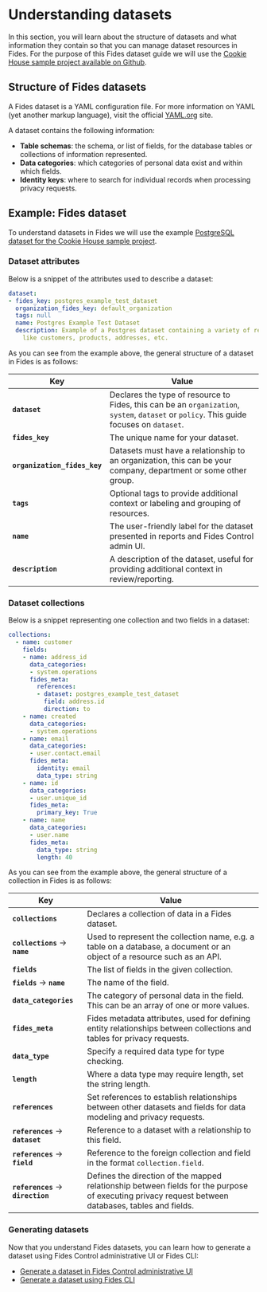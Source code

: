 
# Understanding datasets
In this section, you will learn about the structure of datasets and what information they contain so that you can manage dataset resources in Fides. For the purpose of this Fides dataset guide we will use the [Cookie House sample project available on Github](https://github.com/ethyca/cookiehouse-sample-project).

## Structure of Fides datasets
A Fides dataset is a YAML configuration file. For more information on YAML (yet another markup language), visit the official [YAML.org](https://yaml.org) site.

A dataset contains the following information:
- **Table schemas**: the schema, or list of fields, for the database tables or collections of information represented.
- **Data categories**: which categories of personal data exist and within which fields.
- **Identity keys**: where to search for individual records when processing privacy requests.


## Example: Fides dataset

To understand datasets in Fides we will use the example [PostgreSQL dataset for the Cookie House sample project](https://github.com/ethyca/cookiehouse-sample-project/blob/add-sample-resources/.fides/datasets/postgres_dataset.yml).

### Dataset attributes
Below is a snippet of the attributes used to describe a dataset:

```yaml filename="postgres_dataset.yml"
dataset:
- fides_key: postgres_example_test_dataset
  organization_fides_key: default_organization
  tags: null
  name: Postgres Example Test Dataset
  description: Example of a Postgres dataset containing a variety of related tables
    like customers, products, addresses, etc.
```

As you can see from the example above, the general structure of a dataset in Fides is as follows:

| Key | Value |
|-----|-------|
| **`dataset`** | Declares the type of resource to Fides, this can be an `organization`, `system`, `dataset` or `policy`. This guide focuses on `dataset`. |
| **`fides_key`** | The unique name for your dataset. |
| **`organization_fides_key`** | Datasets must have a relationship to an organization, this can be your company, department or some other group. |
| **`tags`** | Optional tags to provide additional context or labeling and grouping of resources. |
| **`name`** | The user-friendly label for the dataset presented in reports and Fides Control admin UI. |
| **`description`** | A description of the dataset, useful for providing additional context in review/reporting. |

### Dataset collections
Below is a snippet representing one collection and two fields in a dataset:

```yaml filename="postgres_dataset.yml"
collections:
  - name: customer
    fields:
    - name: address_id
      data_categories:
      - system.operations
      fides_meta:
        references:
        - dataset: postgres_example_test_dataset
          field: address.id
          direction: to
    - name: created
      data_categories:
      - system.operations
    - name: email
      data_categories:
      - user.contact.email
      fides_meta:
        identity: email
        data_type: string
    - name: id
      data_categories: 
      - user.unique_id
      fides_meta:
        primary_key: True
    - name: name
      data_categories:
      - user.name
      fides_meta:
        data_type: string
        length: 40
```

As you can see from the example above, the general structure of a collection in Fides is as follows:

| Key | Value |
|-----|-------|
| **`collections`** | Declares a collection of data in a Fides dataset. |
| **`collections`** → **`name`** | Used to represent the collection name, e.g. a table on a database, a document or an object of a resource such as an API. |
| **`fields`** | The list of fields in the given collection. |
| **`fields`** → **`name`** | The name of the field. |
| **`data_categories`** | The category of personal data in the field. This can be an array of one or more values. |
| **`fides_meta`** | Fides metadata attributes, used for defining entity relationships between collections and tables for privacy requests. |
| **`data_type`** | Specify a required data type for type checking. |
| **`length`** | Where a data type may require length, set the string length. |
| **`references`** | Set references to establish relationships between other datasets and fields for data modeling and privacy requests.  |
| **`references`** → **`dataset`** | Reference to a dataset with a relationship to this field. |
| **`references`** → **`field`** | Reference to the foreign collection and field in the format `collection.field`. |
| **`references`** → **`direction`** | Defines the direction of the mapped relationship between fields for the purpose of executing privacy request between databases, tables and fields. |

### Generating datasets
Now that you understand Fides datasets, you can learn how to generate a dataset using Fides Control administrative UI or Fides CLI:
* [Generate a dataset in Fides Control administrative UI](/dev-docs/privacy-requests/datasets/generate-datasets/generate-datasets-ui)
* [Generate a dataset using Fides CLI](/dev-docs/privacy-requests/datasets/generate-datasets/generate-datasets-cli)

